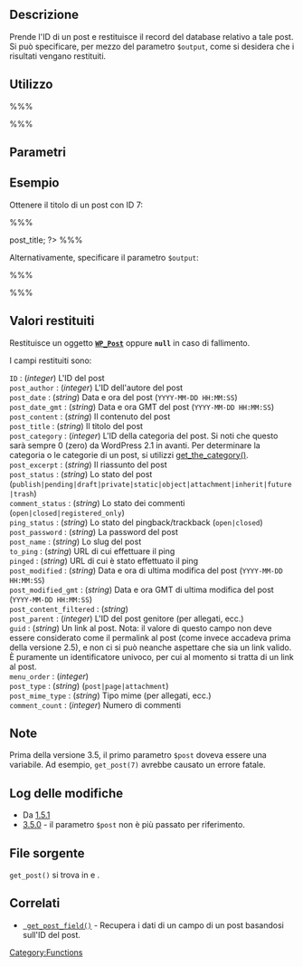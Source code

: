 {{Languages|
{{en|Function Reference/get post}}
{{it|Riferimento_funzioni/get_post}}
{{ja|関数リファレンス/get post}}
{{ru|Справочник_по_функциям/get_post}}
{{tr|Fonksiyon Referans/get post}}
}}
== Descrizione ==

Prende l'ID di un post e restituisce il record del database relativo a tale post. Si può specificare, per mezzo del parametro <tt>$output</tt>, come si desidera che i risultati vengano restituiti.

== Utilizzo ==

%%%<?php get_post( $id, $output, $filter ); ?> %%%

== Parametri ==

{{it:Parameter|$id|integer o object|L'ID del post che si desidera recuperare, oppure un oggetto che specifica il post. Per default viene recuperato il post corrente.|opzionale|null}}
{{it:Parameter|$output|string|Come si desidera il risultato. <ul><li>''OBJECT'' - (''default'') restituisce un oggetto <tt>WP_Post</tt></li><li>''ARRAY_A'' - restituisce un array associativo con i nomi dei campi come chiavi e i valori</li><li>''ARRAY_N'' - restituisce un array numerico con i valori dei campi</li></ul>|opzionale|OBJECT}}
{{it:Parameter|$filter|string|Filtro. Si veda [[Function_Reference/sanitize_post_field | sanitize_post_field()]] per una lista completa di valori. <ul><li>''raw'' - (''default'')</li></ul>|opzionale|raw}}

== Esempio ==

Ottenere il titolo di un post con ID 7:

%%%<?php
$post_7 = get_post(7); 
$title = $post_7->post_title;
?> %%%

Alternativamente, specificare il parametro <tt>$output</tt>:

%%%<?php
$post_7 = get_post(7, ARRAY_A);
$title = $post_7['post_title'];
?> %%%

== Valori restituiti ==

Restituisce un oggetto <tt><b>[[it:Riferimento_classi/WP_Post|WP_Post]]</b></tt> oppure <tt><b>null</b></tt> in caso di fallimento.

I campi restituiti sono:

; <tt>ID</tt> : (''integer'') L'ID del post
; <tt>post_author</tt> : (''integer'') L'ID dell'autore del post
; <tt>post_date</tt> : (''string'') Data e ora del post (<tt>YYYY-MM-DD HH:MM:SS</tt>)
; <tt>post_date_gmt</tt> : (''string'') Data e ora GMT del post (<tt>YYYY-MM-DD HH:MM:SS</tt>)
; <tt>post_content</tt> : (''string'') Il contenuto del post
; <tt>post_title</tt> : (''string'') Il titolo del post
; <tt>post_category</tt> : (''integer'') L'ID della categoria del post. Si noti che questo sarà sempre 0 (zero) da WordPress 2.1 in avanti. Per determinare la categoria o le categorie di un post, si utilizzi [[Function_Reference/get_the_category|get_the_category()]].
; <tt>post_excerpt</tt> : (''string'') Il riassunto del post
; <tt>post_status</tt> : (''string'') Lo stato del post (<tt>publish|pending|draft|private|static|object|attachment|inherit|future|trash</tt>)
; <tt>comment_status</tt> : (''string'') Lo stato dei commenti (<tt>open|closed|registered_only</tt>)
; <tt>ping_status</tt> : (''string'') Lo stato del pingback/trackback (<tt>open|closed</tt>)
; <tt>post_password</tt> : (''string'') La password del post
; <tt>post_name</tt> : (''string'') Lo slug del post
; <tt>to_ping</tt> : (''string'') URL di cui effettuare il ping
; <tt>pinged</tt> : (''string'') URL di cui è stato effettuato il ping
; <tt>post_modified</tt> : (''string'') Data e ora di ultima modifica del post (<tt>YYYY-MM-DD HH:MM:SS</tt>)
; <tt>post_modified_gmt</tt> : (''string'') Data e ora GMT di ultima modifica del post (<tt>YYYY-MM-DD HH:MM:SS</tt>)
; <tt>post_content_filtered</tt> : (''string'') 
; <tt>post_parent</tt> : (''integer'') L'ID del post genitore (per allegati, ecc.)
; <tt>guid</tt> : (''string'') Un link al post. Nota: il valore di questo campo non deve essere considerato come il permalink al post (come invece accadeva prima della versione 2.5), e non ci si può neanche aspettare che sia un link valido. &Egrave; puramente un identificatore univoco, per cui al momento si tratta di un link al post.
; <tt>menu_order</tt> : (''integer'') 
; <tt>post_type</tt> : (''string'') (<tt>post|page|attachment</tt>)
; <tt>post_mime_type</tt> : (''string'') Tipo mime (per allegati, ecc.)
; <tt>comment_count</tt> : (''integer'') Numero di commenti

== Note ==
Prima della versione 3.5, il primo parametro <tt>$post</tt> doveva essere una variabile. Ad esempio, <tt>get_post(7)</tt> avrebbe causato un errore fatale.

== Log delle modifiche ==
*Da [[Version_1.5.1 | 1.5.1]]
*[[Version_3.5 | 3.5.0]] - il parametro <tt>$post</tt> non è più passato per riferimento.

== File sorgente ==

<tt>get_post()</tt> si trova in {{Trac|wp-includes/post.php}} e {{Trac|wp-includes/class-wp-atom-server.php}}.

== Correlati ==
* <tt>[[it:Riferimento_funzioni/get_post_field | get_post_field()]]</tt> - Recupera i dati di un campo di un post basandosi sull'ID del post.

{{it:Tag Footer}}

{{Copyedit}}

[[Category:Functions]]
